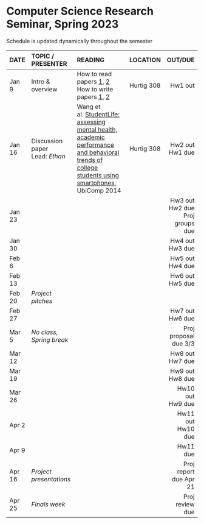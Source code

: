 <h1> Computer Science Research Seminar, Spring 2023 </h1>
Schedule is updated dynamically throughout the semester
</br>

<font size="3">

| DATE        | TOPIC / PRESENTER |READING           |LOCATION |      OUT/DUE |
| ------   |:------------------|:---------------------------------|:------| --------:| 
| Jan 9 | Intro & overview |  How to read papers [1](https://dl.acm.org/citation.cfm?id=1595493), [2](https://dl.acm.org/citation.cfm?id=1273458)<br>How to write papers [1](https://homes.cs.washington.edu/~mernst/advice/write-technical-paper.html), [2](https://www.nature.com/articles/d41586-019-02918-5)       | Hurtig 308 |  Hw1 out | 
| Jan 16 |Discussion paper</br>Lead: *Ethan* | Wang et al. [StudentLife: assessing mental health, academic performance and behavioral trends of college students using smartphones](https://dl-acm-org.ezproxy.neu.edu/doi/10.1145/2632048.2632054), UbiComp 2014 | Hurtig 308 |  Hw2 out</br>Hw1 due | 
| Jan 23 | | | |  Hw3 out</br>Hw2 due</br>Proj groups due | 
| Jan 30 | | | |  Hw4 out</br>Hw3 due | 
| Feb 6  | | | |  Hw5 out</br>Hw4 due  | 
| Feb 13 | | | |  Hw6 out</br>Hw5 due | 
| Feb 20 |  *Project pitches* |   |  |  |
| Feb 27 | | | |  Hw7 out</br>Hw6 due  | 
| Mar 5  | *No class, Spring break* |   |  | Proj proposal due 3/3  | 
| Mar 12 | | | |  Hw8 out</br>Hw7 due  |  
| Mar 19 | | | |  Hw9 out</br>Hw8 due | 
| Mar 26 | | | |  Hw10 out</br>Hw9 due  | 
| Apr 2  | | | |  Hw11 out</br>Hw10 due  | 
| Apr 9  | | | |  Hw11 due  | 
| Apr 16 | *Project presentations* |   |  | Proj report due Apr 21  | 
| Apr 25 |  *Finals week* |            |            | Proj review due   | 
</font>







